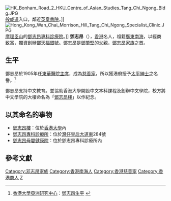 [[File:HK_Bonham_Road_2_HKU_Centre_of_Asian_Studies_Tang_Chi_Ngong_Bldg.JPG|right]][[般咸道|般咸道]]入口，鄰近[[英皇書院|英皇書院]]。]]
[[File:Hong_Kong_Wan_Chai_Morrison_Hill_Tang_Chi_Ngong_Specialist_Clinic.JPG|right]][[摩理臣山|摩理臣山]]的[[鄧志昂專科診療院|鄧志昂專科診療院]]。]]
'''鄧志昂'''{{JP}}（{{Bd|1872年||1932年}}），[[香港|香港]]名人，祖籍[[廣東|廣東]][[南海|南海]]，以經商致富，獨資創辦[[鄧天福銀號|鄧天福銀號]]。鄧志昂是[[鄧肇堅|鄧肇堅]]的父親，[[鄧志昂家族|鄧志昂家族]]之首。

==生平==
鄧志昂於1905年任[[東華醫院|東華醫院]][[主席|主席]]，成為[[慈善家|慈善家]]，所以獲港府授予[[太平紳士|太平紳士]]之名譽。<ref>[[香港大學亞洲研究中心|香港大學亞洲研究中心]]：[http://www.hku.hk/cas/newsletter/newsletter23.pdf 鄧志昂生平] {{webarchive|url=https://web.archive.org/web/20061124005054/http://www.hku.hk/cas/newsletter/newsletter23.pdf |date=2006-11-24 }}</ref>

鄧志昂支持中文教育。並協助香港大學開設中文本科課程及創辦中文學院，校方將中文學院的大樓命名為「[[鄧志昂樓|鄧志昂樓]]」以作紀念。

==以其命名的事物==
*[[鄧志昂樓|鄧志昂樓]]：位於[[香港大學|香港大學]]內
*[[鄧志昂專科診療所|鄧志昂專科診療所]]：位於[[灣仔|灣仔]][[皇后大道東_(街道)|皇后大道東]]284號
*[[鄧志昂母嬰健康院|鄧志昂母嬰健康院]]：位於鄧志昂專科診療所內

==參考文獻==
<div class="references-small">
<references />
</div>

{{HK-bio-stub}}
{{DEFAULTSORT:D}}
[[Category:邓志昂家族|Category:邓志昂家族]]
[[Category:香港南海人|Category:香港南海人]]
[[Category:香港慈善家|Category:香港慈善家]]
[[Category:香港商人|Category:香港商人]]
[[Category:鄧姓|Z]]